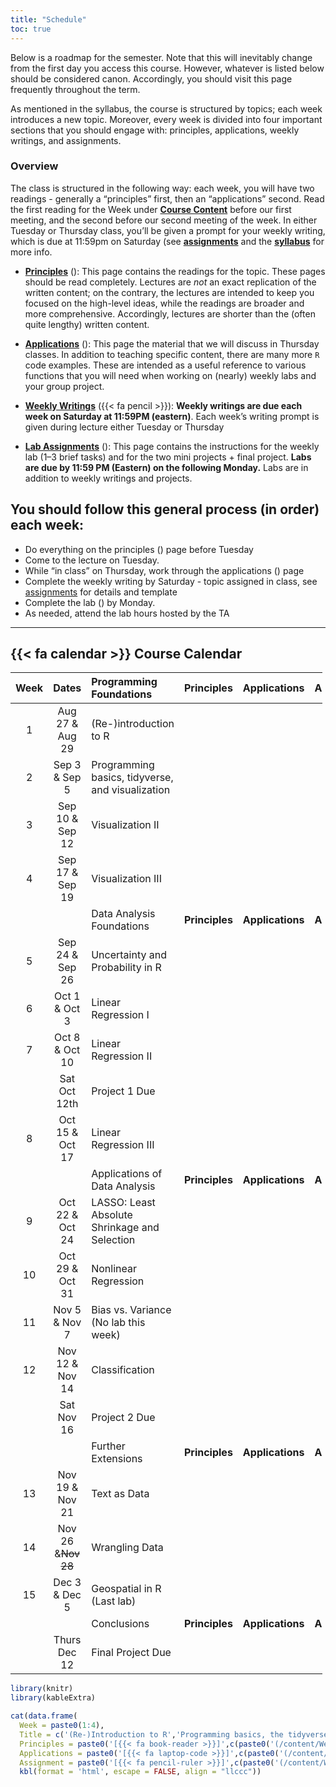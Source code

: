 ```yaml
---
title: "Schedule"
toc: true
---
```


Below is a roadmap for the semester. Note that this will inevitably change from the first day you access this course. However, whatever is listed below should be considered canon. Accordingly, you should visit this page frequently throughout the term.

As mentioned in the syllabus, the course is structured by topics; each week introduces a new topic. Moreover, every week is divided into four important sections that you should engage with: principles, applications, weekly writings, and assignments.

### Overview

The class is structured in the following way: each week, you will have two readings - generally a "principles" first, then an "applications" second. Read the first reading for the Week under [**Course Content**](/content/) before our first meeting, and the second before our second meeting of the week. In either Tuesday or Thursday class, you'll be given a prompt for your weekly writing, which is due at 11:59pm on Saturday (see [**assignments**](/assignments/) and the [**syllabus**](/syllabus/) for more info.

- [**Principles**](/content/) (<i class="fas fa-book-reader"></i>): This page contains the readings for the topic. These pages should be read completely. Lectures are *not* an exact replication of the written content; on the contrary, the lectures are intended to keep you focused on the high-level ideas, while the readings are broader and more comprehensive. Accordingly, lectures are shorter than the (often quite lengthy) written content.

- [**Applications**](/content/) (<i class="fas fa-laptop-code"></i>): This page the material that we will discuss in Thursday classes. In addition to teaching specific content, there are many more `R` code examples. These are intended as a useful reference to various functions that you will need when working on (nearly) weekly labs and your group project.

- [**Weekly Writings**](/assignment/#weekly-writings) ({{< fa pencil >}}): **Weekly writings are due each week on Saturday at 11:59PM (eastern)**. Each week's writing prompt is given during lecture either Tuesday or Thursday

- [**Lab Assignments**](/assignment/#lab-assignments) (<i class="fas fa-pencil-ruler"></i>): This page contains the instructions for the weekly lab (1–3 brief tasks) and for the two mini projects + final project. **Labs are due by 11:59 PM (Eastern) on the following Monday.** Labs are in addition to weekly writings and projects.




::: {.callout-note}
## You should follow this general process (in order) each week:

- Do everything on the principles (<i class="fas fa-book-reader"></i>) page before Tuesday
- Come to the lecture on Tuesday.
- While "in class" on Thursday, work through the applications (<i class="fas fa-laptop-code"></i>) page
- Complete the weekly writing by Saturday - topic assigned in class, see [assignments](/assignment/index.html#weekly-writings) for details and template
- Complete the lab (<i class="fas fa-pencil-ruler"></i>) by Monday.
- As needed, attend the lab hours hosted by the TA
:::

---

## {{< fa calendar >}} Course Calendar

<!-- Oh lordy, a regular "pipes" table doesn't do spans for the headers, so this has to be used. THE ROWS HAVE TO LINE UP. Zoom out in your Rstudio and maximize the window to see/alter. -->
<!-- Holy crap -- shortcodes break the grid table layout, so you have to use html, making this even wider and more unwieldy. zoom out! -->

+-----+------------------+--------------------------------------------------------+---------------------------------------------------------------------------+---------------------------------------------------------------------+---------------------------------------------------------------------------+
|Week |  Dates           | [Programming Foundations]{.h4}                         | Principles                                                                | Applications                                                        | Assignment                                                                |
+:===:+:================:+:=======================================================+:=========================================================================:+:===================================================================:+:=========================================================================:+
|  1  | Aug 27 & Aug 29  |  (Re-)introduction to R                                | [<i class="fa-solid fa-book-open-reader"></i>](/content/Week_01/01a.html) | [<i class="fa-solid fa-laptop-code"></i>](/content/Week_01/01b.html)| [<i class='fa-solid fa-pencil-ruler'></i>](/assignment/01-assignment.html)|
+-----+------------------+--------------------------------------------------------+---------------------------------------------------------------------------+---------------------------------------------------------------------+---------------------------------------------------------------------------+
|  2  | Sep 3 & Sep 5    |  Programming basics, tidyverse, and visualization      | [<i class="fa-solid fa-book-open-reader"></i>](/content/Week_02/02a.html) | [<i class="fa-solid fa-laptop-code"></i>](/content/Week_02/02b.html)| [<i class='fa-solid fa-pencil-ruler'></i>](/assignment/02-assignment.html)|
+-----+------------------+--------------------------------------------------------+---------------------------------------------------------------------------+---------------------------------------------------------------------+---------------------------------------------------------------------------+
|  3  | Sep 10 & Sep 12  |  Visualization II                                      | [<i class="fa-solid fa-book-open-reader"></i>](/content/Week_03/03a.html) | [<i class="fa-solid fa-laptop-code"></i>](/content/Week_03/03b.html)| [<i class='fa-solid fa-pencil-ruler'></i>](/assignment/03-assignment.html)|
+-----+------------------+--------------------------------------------------------+---------------------------------------------------------------------------+---------------------------------------------------------------------+---------------------------------------------------------------------------+
|  4  | Sep 17 & Sep 19  |  Visualization III                                     | [<i class="fa-solid fa-book-open-reader"></i>](/content/Week_04/04a.html) | [<i class="fa-solid fa-laptop-code"></i>](/content/Week_04/04b.html)| [<i class='fa-solid fa-pencil-ruler'></i>](/assignment/04-assignment.html)|
+-----+------------------+--------------------------------------------------------+---------------------------------------------------------------------------+---------------------------------------------------------------------+---------------------------------------------------------------------------+
|     |                  |  [Data Analysis Foundations]{.h4}                      |  **Principles**                                                           | **Applications**                                                    |   **Assignment**                                                          |
+-----+------------------+--------------------------------------------------------+---------------------------------------------------------------------------+---------------------------------------------------------------------+---------------------------------------------------------------------------+
|  5  | Sep 24 & Sep 26  |  Uncertainty and Probability in R                      | [<i class="fa-solid fa-book-open-reader"></i>](/content/Week_05/05a.html) | [<i class="fa-solid fa-laptop-code"></i>](/content/Week_05/05b.html)| [<i class='fa-solid fa-pencil-ruler'></i>](/assignment/05-assignment.html)|
+-----+------------------+--------------------------------------------------------+---------------------------------------------------------------------------+---------------------------------------------------------------------+---------------------------------------------------------------------------+
|  6  | Oct 1 & Oct 3    |  Linear Regression I                                   | [<i class="fa-solid fa-book-open-reader"></i>](/content/Week_06/06a.html) | [<i class="fa-solid fa-laptop-code"></i>](/content/Week_06/06b.html)| [<i class='fa-solid fa-pencil-ruler'></i>](/assignment/06-assignment.html)|
+-----+------------------+--------------------------------------------------------+---------------------------------------------------------------------------+---------------------------------------------------------------------+---------------------------------------------------------------------------+
|  7  | Oct 8 & Oct 10   |  Linear Regression II                                  | [<i class="fa-solid fa-book-open-reader"></i>](/content/Week_07/07a.html) | [<i class="fa-solid fa-laptop-code"></i>](/content/Week_07/07b.html)| [<i class='fa-solid fa-pencil-ruler'></i>](/assignment/07-assignment.html)|
+-----+------------------+--------------------------------------------------------+---------------------------------------------------------------------------+---------------------------------------------------------------------+---------------------------------------------------------------------------+
|     | Sat Oct 12th     |  <i class='fa-solid star'></i>Project 1 Due            | [<i class="fa-solid fa-book-open-reader"></i>]{.text-light}               | [<i class="fa-solid fa-laptop-code"></i>]{.text-light}              | [<i class='fa-solid fa-pencil-ruler'></i>](/projects/project1.html)       |
+-----+------------------+--------------------------------------------------------+---------------------------------------------------------------------------+---------------------------------------------------------------------+---------------------------------------------------------------------------+
|  8  | Oct 15 & Oct 17  |  Linear Regression III                                 | [<i class="fa-solid fa-book-open-reader"></i>](/content/Week_08/08a.html) | [<i class="fa-solid fa-laptop-code"></i>](/content/Week_08/08b.html)| [<i class='fa-solid fa-pencil-ruler'></i>](/assignment/08-assignment.html)|
+-----+------------------+--------------------------------------------------------+---------------------------------------------------------------------------+---------------------------------------------------------------------+---------------------------------------------------------------------------+
|     |                  |  [Applications of Data Analysis]{.h4}                  |  **Principles**                                                           | **Applications**                                                    |   **Assignment**                                                          |
+-----+------------------+--------------------------------------------------------+---------------------------------------------------------------------------+---------------------------------------------------------------------+---------------------------------------------------------------------------+
|  9  | Oct 22 & Oct 24  |  LASSO: Least Absolute Shrinkage and Selection         | [<i class="fa-solid fa-book-open-reader"></i>](/content/Week_09/09a.html) | [<i class="fa-solid fa-laptop-code"></i>]{.text-light}              | [<i class='fa-solid fa-pencil-ruler'></i>](/assignment/09-assignment.html)|
+-----+------------------+--------------------------------------------------------+---------------------------------------------------------------------------+---------------------------------------------------------------------+---------------------------------------------------------------------------+
|  10 | Oct 29 & Oct 31  |  Nonlinear Regression                                  | [<i class="fa-solid fa-book-open-reader"></i>](/content/Week_10/10a.html) | [<i class="fa-solid fa-laptop-code"></i>](/content/Week_10/10b.html)| [<i class='fa-solid fa-pencil-ruler'></i>](/assignment/10-assignment.html)|
+-----+------------------+--------------------------------------------------------+---------------------------------------------------------------------------+---------------------------------------------------------------------+---------------------------------------------------------------------------+
|  11 | Nov 5  & Nov 7   |  Bias vs. Variance (No lab this week)                  | [<i class="fa-solid fa-book-open-reader"></i>](/content/Week_11/11a.html) | [<i class="fa-solid fa-laptop-code"></i>](/content/Week_11/11b.html)| [<i class='fa-solid fa-pencil-ruler'></i>]{.text-light}                   |
+-----+------------------+--------------------------------------------------------+---------------------------------------------------------------------------+---------------------------------------------------------------------+---------------------------------------------------------------------------+
|  12 | Nov 12 & Nov 14  |  Classification                                        | [<i class="fa-solid fa-book-open-reader"></i>](/content/Week_12/12a.html) | [<i class="fa-solid fa-laptop-code"></i>](/content/Week_12/12b.html)| [<i class='fa-solid fa-pencil-ruler'></i>](/assignment/12-assignment.html)|
+-----+------------------+--------------------------------------------------------+---------------------------------------------------------------------------+---------------------------------------------------------------------+---------------------------------------------------------------------------+
|     | Sat Nov 16       | <i class='fa-solid star'></i>Project 2 Due             | [<i class="fa-solid fa-book-open-reader"></i>]{.text-light}               | [<i class="fa-solid fa-laptop-code"></i>]{.text-light}              | [<i class='fa-solid fa-pencil-ruler'></i>](/projects/project2.html)       |
+-----+------------------+--------------------------------------------------------+---------------------------------------------------------------------------+---------------------------------------------------------------------+---------------------------------------------------------------------------+
|     |                  |  [Further Extensions]{.h4}                             |  **Principles**                                                           | **Applications**                                                    |   **Assignment**                                                          |
+-----+------------------+--------------------------------------------------------+---------------------------------------------------------------------------+---------------------------------------------------------------------+---------------------------------------------------------------------------+
|  13 | Nov 19 & Nov 21  |  Text as Data                                          | [<i class="fa-solid fa-book-open-reader"></i>](/content/Week_13/13a.html) | [<i class="fa-solid fa-laptop-code"></i>](/content/Week_13/13b.html)| [<i class='fa-solid fa-pencil-ruler'></i>](/assignment/13-assignment.html)|
+-----+------------------+--------------------------------------------------------+---------------------------------------------------------------------------+---------------------------------------------------------------------+---------------------------------------------------------------------------+
|  14 |Nov 26 &~~Nov 28~~|  Wrangling Data                                        | [<i class="fa-solid fa-book-open-reader"></i>](/content/Week_14/14a.html) | [<i class='bi bi-suitcase-fill'></i>]{.text-light}                  | [<i class='fa-solid fa-pencil-ruler'></i>](/assignment/14-assignment.html)|
+-----+------------------+--------------------------------------------------------+---------------------------------------------------------------------------+---------------------------------------------------------------------+---------------------------------------------------------------------------+
|  15 | Dec 3 & Dec 5    |  Geospatial in R (Last lab)                            | [<i class="fa-solid fa-book-open-reader"></i>](/content/Week_15/15a.html) | [<i class="fa-solid fa-laptop-code"></i>](/content/Week_15/15b.html)| [<i class='fa-solid fa-pencil-ruler'></i>](/assignment/15-assignment.html)|
+-----+------------------+--------------------------------------------------------+---------------------------------------------------------------------------+---------------------------------------------------------------------+---------------------------------------------------------------------------+
|     |                  |  [Conclusions]{.h4}                                    |  **Principles**                                                           | **Applications**                                                    |   **Assignment**                                                          |
+-----+------------------+--------------------------------------------------------+---------------------------------------------------------------------------+---------------------------------------------------------------------+---------------------------------------------------------------------------+
|     | Thurs Dec 12     | <i class='fa-solid star'></i>Final Project Due         | [<i class="fa-solid fa-book-open-reader"></i>]{.text-light}               | [<i class="fa-solid fa-laptop-code"></i>]{.text-light}              | [<i class='fa-solid fa-pencil-ruler'></i>](/projects/projectFinal.html)   |
+-----+------------------+--------------------------------------------------------+---------------------------------------------------------------------------+---------------------------------------------------------------------+---------------------------------------------------------------------------+




```r
library(knitr)
library(kableExtra)

cat(data.frame(
  Week = paste0(1:4),
  Title = c('(Re-)Introduction to R','Programming basics, the tidyverse, and visualization','Visualization II','Visualization III'),
  Principles = paste0('[{{< fa book-reader >}}]',c(paste0('(/content/Week_0',1:4,'/0',1:4,'a.html)'))),
  Applications = paste0('[{{< fa laptop-code >}}]',c(paste0('(/content/Week_0',1:4,'/0',1:4,'b.html)'))),
  Assignment = paste0('[{{< fa pencil-ruler >}}]',c(paste0('(/content/Week_0',1:4,'/0',1:4,'b.html)')))) %>%
  kbl(format = 'html', escape = FALSE, align = "llccc"))


```
